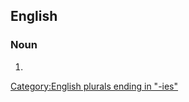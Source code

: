 ==English==

===Noun===
{{head|en|noun form}}

# {{plural of|atonality|lang=en}}

[[Category:English plurals ending in "-ies"]]